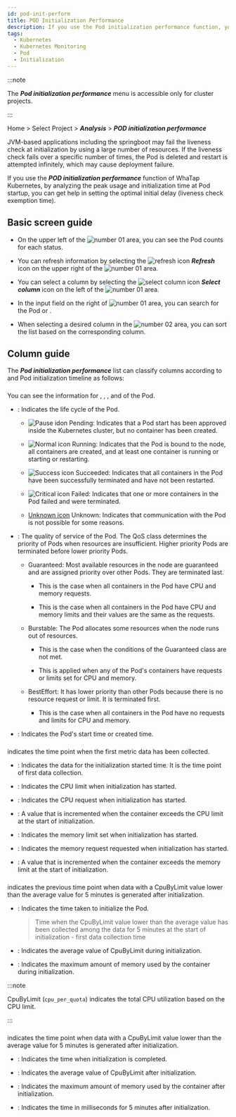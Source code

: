 ```yaml
---
id: pod-init-perform
title: POD Initialization Performance
description: If you use the Pod initialization performance function, you can analyze the peak usage and initialization time at the Pod startup to help you set the optimal initial delay.
tags:
  - Kubernetes
  - Kubernetes Monitoring
  - Pod
  - Initialization
---
```


:::note

The **_Pod initialization performance_** menu is accessible only for cluster projects.

:::

Home > Select Project > **_Analysis_** > **_POD initialization performance_**

JVM-based applications including the springboot may fail the liveness check at initialization by using a large number of resources. If the liveness check fails over a specific number of times, the Pod is deleted and restart is attempted infinitely, which may cause deployment failure.

If you use the **_POD initialization performance_** function of WhaTap Kubernetes, by analyzing the peak usage and initialization time at Pod startup, you can get help in setting the optimal initial delay (liveness check exemption time).

## Basic screen guide

<ImgLang img='k8s-pod-init-perform.png' desc='POD Initialization Performance' />

-   On the upper left of the ![number 01](/img/number-01.png) area, you can see the Pod counts for each status.

-   You can refresh information by selecting the ![refresh icon](/img/ico-refresh.svg) **_Refresh_** icon on the upper right of the ![number 01](/img/number-01.png) area.

-   You can select a column by selecting the ![select column icon](/img/ic-k8s-filter.svg) **_Select column_** icon on the left of the ![number 01](/img/number-01.png) area. 

-   In the input field on the right of ![number 01](/img/number-01.png) area, you can search for the Pod <Cmdname sid="name" className="uitext" /> or <Cmdname sid="qosClass" className="uitext" />.

-   When selecting a desired column in the ![number 02](/img/number-02.png) area, you can sort the list based on the corresponding column. 

## Column guide

<ImgLang img='k8s-pod-init-perform-cl.png' desc='POD Initialization Performance columns' />

The **_Pod initialization performance_** list can classify columns according to <Cmdname sid="pod_info" className="uitext" /> and Pod initialization timeline as follows:

### <Cmdname sid="pod_info" className="b600" />

You can see the information for <Cmdname sid="name" className="uitext" />, <Cmdname sid="phase" className="uitext" />, <Cmdname sid="qosClass" className="uitext" />, and <Cmdname sid="startTime" className="uitext" /> of the Pod.

-   <Cmdname sid="phase" className="uitext" />: Indicates the life cycle of the Pod.

    -   ![Pause idon](/img/ico-pause.svg) Pending: Indicates that a Pod start has been approved inside the Kubernetes cluster, but no container has been created.

    -   ![Normal icon](/img/ic-check-circle-filled.svg) Running: Indicates that the Pod is bound to the node, all containers are created, and at least one container is running or starting or restarting.

    -   ![Success icon](/img/ic-check-circle-filled-bl.svg) Succeeded: Indicates that all containers in the Pod have been successfully terminated and have not been restarted.

    -   ![Critical icon](/img/ic-warning-critical.svg) Failed: Indicates that one or more containers in the Pod failed and were terminated.

    -   [Unknown icon](/img/ic-question-circle.svg) Unknown: Indicates that communication with the Pod is not possible for some reasons.

-   <Cmdname sid="qosClass" className="uitext" />: The quality of service of the Pod. The QoS class determines the priority of Pods when resources are insufficient. Higher priority Pods are terminated before lower priority Pods.

    -   Guaranteed: Most available resources in the node are guaranteed and are assigned priority over other Pods. They are terminated last.

        -   This is the case when all containers in the Pod have CPU and memory requests.

        -   This is the case when all containers in the Pod have CPU and memory limits and their values are the same as the requests.

    -   Burstable: The Pod allocates some resources when the node runs out of resources.

        -   This is the case when the conditions of the Guaranteed class are not met.

        -   This is applied when any of the Pod's containers have requests or limits set for CPU and memory.

    -   BestEffort: It has lower priority than other Pods because there is no resource request or limit. It is terminated first.

        -   This is the case when all containers in the Pod have no requests and limits for CPU and memory.

-   <Cmdname sid="startTime" className="uitext" />: Indicates the Pod's start time or created time.

### <Cmdname sid="ITM07179" className="b600" />

<Cmdname sid="ITM07179" className="uitext" /> indicates the time point when the first metric data has been collected.

-   <Cmdname sid="ITM07175" className="uitext" />: Indicates the data for the initialization started time. It is the time point of first data collection.

-   <Cmdname sid="ITM07170" className="uitext" />: Indicates the CPU limit when initialization has started.

-   <Cmdname sid="ITM07169" className="uitext" />: Indicates the CPU request when initialization has started.

-   <Cmdname sid="ITM07171" className="uitext" />: A value that is incremented when the container exceeds the CPU limit at the start of initialization.

-   <Cmdname sid="ITM07173" className="uitext" />: Indicates the memory limit set when initialization has started.

-   <Cmdname sid="ITM07172" className="uitext" />: Indicates the memory request requested when initialization has started.

-   <Cmdname sid="ITM07174" className="uitext" />: A value that is incremented when the container exceeds the memory limit at the start of initialization.

### <Cmdname sid="ITM07178" className="b600" />

<Cmdname sid="ITM07178" className="uitext" /> indicates the previous time point when data with a CpuByLimit value lower than the average value for 5 minutes is generated after initialization.

-   <Cmdname sid="ITM07164" className="uitext" />: Indicates the time taken to initialize the Pod.

    > Time when the CpuByLimit value lower than the average value has been collected among the data for 5 minutes at the start of initialization - first data collection time

-   <Cmdname sid="ITM07162" className="uitext" />: Indicates the average value of CpuByLimit during initialization.

-   <Cmdname sid="ITM07163" className="uitext" />: Indicates the maximum amount of memory used by the container during initialization.

:::note

CpuByLimit (`cpu_per_quota`) indicates the total CPU utilization based on the CPU limit. 

:::

### <Cmdname sid="ITM07177" className="b600" />

<Cmdname sid="ITM07177" className="uitext" /> indicates the time point when data with a CpuByLimit value lower than the average value for 5 minutes is generated after initialization.

-   <Cmdname sid="ITM07176" className="uitext" />: Indicates the time when initialization is completed.

-   <Cmdname sid="ITM07165" className="uitext" />: Indicates the average value of CpuByLimit after initialization.

-   <Cmdname sid="ITM07166" className="uitext" />: Indicates the maximum amount of memory used by the container after initialization.

-   <Cmdname sid="ITM07167" className="uitext" />: Indicates the time in milliseconds for 5 minutes after initialization.

